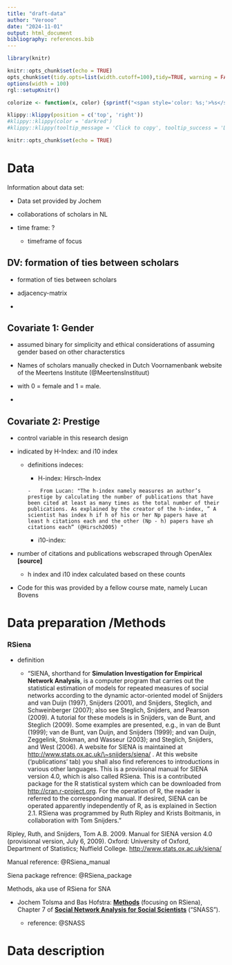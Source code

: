 ```yaml
---
title: "draft-data"
author: "Verooo"
date: "2024-11-01"
output: html_document
bibliography: references.bib
---
```


```r
library(knitr)

knitr::opts_chunk$set(echo = TRUE)
opts_chunk$set(tidy.opts=list(width.cutoff=100),tidy=TRUE, warning = FALSE, message = FALSE,comment = "#>", cache=TRUE, class.source=c("test"), class.output=c("test2"))
options(width = 100)
rgl::setupKnitr()

colorize <- function(x, color) {sprintf("<span style='color: %s;'>%s</span>", color, x) }

```

```r
klippy::klippy(position = c('top', 'right'))
#klippy::klippy(color = 'darkred')
#klippy::klippy(tooltip_message = 'Click to copy', tooltip_success = 'Done')
```

```r
knitr::opts_chunk$set(echo = TRUE)

```

# Data

Information about data set:

-   Data set provided by Jochem

-   collaborations of scholars in NL

-   time frame: ?

    -   timeframe of focus

## DV: formation of ties between scholars

-   formation of ties between scholars

-   adjacency-matrix

-   

## Covariate 1: Gender

-   assumed binary for simplicity and ethical considerations of assuming gender based on other characterstics

-   Names of scholars manually checked in Dutch Voornamenbank website of the Meertens Institute (@MeertensInstituut)

-   with 0 = female and 1 = male.

-   

## Covariate 2: Prestige

-   control variable in this research design

-   indicated by H-Index: and i10 index

    -   definitions indeces:

        -   H-index: Hirsch-Index

        ```         
        -   From Lucan: "The h-index namely measures an author’s prestige by calculating the number of publications that have been cited at least as many times as the total number of their publications. As explained by the creator of the h-index, ” A scientist has index h if h of his or her Np papers have at least h citations each and the other (Np - h) papers have ≤h citations each” (@Hirsch2005) "
        ```

        -   i10-index:

-   number of citations and publications webscraped through OpenAlex **[source]**

    -   h index and i10 index calculated based on these counts

<!-- -->

-   Code for this was provided by a fellow course mate, namely Lucan Bovens

# Data preparation /Methods

### RSiena

-   definition

    -   "SIENA, shorthand for **Simulation Investigation for Empirical Network Analysis**, is a computer program that carries out the statistical estimation of models for repeated measures of social networks according to the dynamic actor-oriented model of Snijders and van Duijn (1997), Snijders (2001), and Snijders, Steglich, and Schweinberger (2007); also see Steglich, Snijders, and Pearson (2009). A tutorial for these models is in Snijders, van de Bunt, and Steglich (2009). Some examples are presented, e.g., in van de Bunt (1999); van de Bunt, van Duijn, and Snijders (1999); and van Duijn, Zeggelink, Stokman, and Wasseur (2003); and Steglich, Snijders, and West (2006). A website for SIENA is maintained at [http://www.stats.ox.ac.uk/\\\~snijders/siena/](http://www.stats.ox.ac.uk/\~snijders/siena/){.uri} . At this website (‘publications’ tab) you shall also find references to introductions in various other languages. This is a provisional manual for SIENA version 4.0, which is also called RSiena. This is a contributed package for the R statistical system which can be downloaded from <http://cran.r-project.org>. For the operation of R, the reader is referred to the corresponding manual. If desired, SIENA can be operated apparently independently of R, as is explained in Section 2.1. RSiena was programmed by Ruth Ripley and Krists Boitmanis, in collaboration with Tom Snijders."

Ripley, Ruth, and Snijders, Tom A.B. 2009. Manual for SIENA version 4.0 (provisional version, July 6, 2009). Oxford: University of Oxford, Department of Statistics; Nuffield College. <http://www.stats.ox.ac.uk/siena/>

Manual reference: @RSiena_manual

Siena package refrence: @RSiena_package

Methods, aka use of RSiena for SNA

-   Jochem Tolsma and Bas Hofstra: [**Methods**](https://jochemtolsma.github.io/SNA-4-Social-Scientists/socionetsm.html) (focusing on RSiena), Chapter 7 of [**Social Network Analysis for Social Scientists**](https://jochemtolsma.github.io/SNA-4-Social-Scientists/) ("SNASS").

    -   reference: \@SNASS

# Data description
